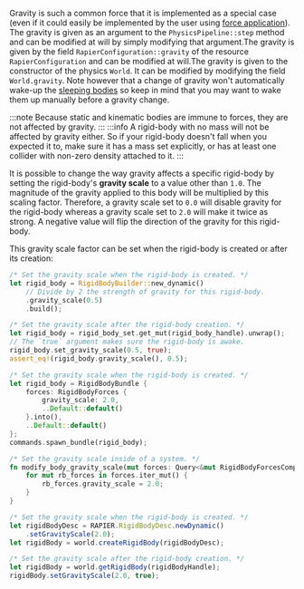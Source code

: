
Gravity is such a common force that it is implemented as a special case (even if it could easily be implemented
by the user using [force application](#forces-and-impulses)). <rapier>The gravity is given as an argument to the
`PhysicsPipeline::step` method and can be modified at will by simply modifying that argument.</rapier><bevy>The gravity
is given by the field `RapierConfiguration::gravity` of the resource `RapierConfiguration` and can be modified at
will.</bevy><js>The gravity is given to the constructor of the physics `World`. It can be modified by modifying the
field `World.gravity`.</js> Note however that a change of gravity won't automatically wake-up the
[sleeping bodies](#sleeping) so keep in mind that you may want to wake them up manually before a gravity change.

:::note
Because static and kinematic bodies are immune to forces, they are not affected by gravity.
:::
:::info
A rigid-body with no mass will not be affected by gravity either. So if your rigid-body
doesn't fall when you expected it to, make sure it has a mass set explicitly, or has at least one collider with
non-zero density attached to it.
:::

It is possible to change the way gravity affects a specific rigid-body by setting the rigid-body's **gravity scale**
to a value other than `1.0`. The magnitude of the gravity applied to this body will be multiplied by this scaling
factor. Therefore, a gravity scale set to `0.0` will disable gravity for the rigid-body whereas a gravity scale set to
`2.0` will make it twice as strong. A negative value will flip the direction of the gravity for this rigid-body.

This gravity scale factor can be set when the rigid-body is created or after its creation:

<rapier>

```rust
/* Set the gravity scale when the rigid-body is created. */
let rigid_body = RigidBodyBuilder::new_dynamic()
    // Divide by 2 the strength of gravity for this rigid-body.
    .gravity_scale(0.5)
    .build();
```
```rust
/* Set the gravity scale after the rigid-body creation. */
let rigid_body = rigid_body_set.get_mut(rigid_body_handle).unwrap();
// The `true` argument makes sure the rigid-body is awake.
rigid_body.set_gravity_scale(0.5, true);
assert_eq!(rigid_body.gravity_scale(), 0.5);
```

</rapier>
<bevy>

```rust
/* Set the gravity scale when the rigid-body is created. */
let rigid_body = RigidBodyBundle {
    forces: RigidBodyForces {
        gravity_scale: 2.0,
        ..Default::default()
    }.into(),
    ..Default::default()
};
commands.spawn_bundle(rigid_body);
```
```rust
/* Set the gravity scale inside of a system. */
fn modify_body_gravity_scale(mut forces: Query<&mut RigidBodyForcesComponent>) {
    for mut rb_forces in forces.iter_mut() {
        rb_forces.gravity_scale = 2.0;
    }
}
```

</bevy>
<js>

```js
/* Set the gravity scale when the rigid-body is created. */
let rigidBodyDesc = RAPIER.RigidBodyDesc.newDynamic()
    .setGravityScale(2.0);
let rigidBody = world.createRigidBody(rigidBodyDesc);
```
```js
/* Set the gravity scale after the rigid-body creation. */
let rigidBody = world.getRigidBody(rigidBodyHandle);
rigidBody.setGravityScale(2.0, true);
```

</js>